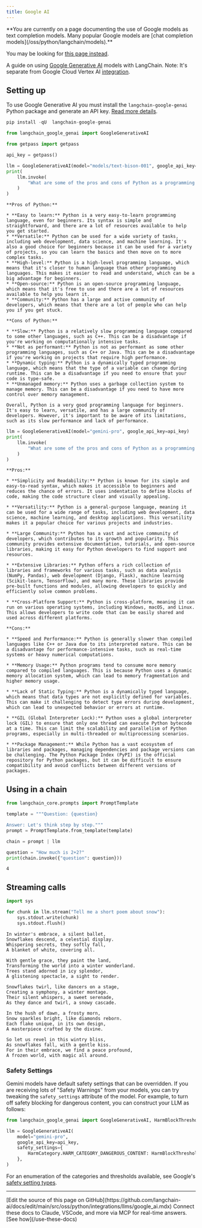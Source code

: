 ```yaml
---
title: Google AI
---
```



<Warning>
**You are currently on a page documenting the use of Google models as text completion models. Many popular Google models are [chat completion models](/oss/python/langchain/models).**

You may be looking for [this page instead](/oss/python/integrations/chat/google_generative_ai/).
</Warning>

A guide on using [Google Generative AI](https://developers.generativeai.google/) models with LangChain. Note: It's separate from Google Cloud Vertex AI [integration](/oss/python/integrations/llms/google_vertex_ai_palm).

## Setting up

To use Google Generative AI you must install the `langchain-google-genai` Python package and generate an API key. [Read more details](https://developers.generativeai.google/).

```python
pip install -qU  langchain-google-genai
```

```python
from langchain_google_genai import GoogleGenerativeAI
```

```python
from getpass import getpass

api_key = getpass()
```

```python
llm = GoogleGenerativeAI(model="models/text-bison-001", google_api_key=api_key)
print(
    llm.invoke(
        "What are some of the pros and cons of Python as a programming language?"
    )
)
```

```output
**Pros of Python:**

* **Easy to learn:** Python is a very easy-to-learn programming language, even for beginners. Its syntax is simple and straightforward, and there are a lot of resources available to help you get started.
* **Versatile:** Python can be used for a wide variety of tasks, including web development, data science, and machine learning. It's also a good choice for beginners because it can be used for a variety of projects, so you can learn the basics and then move on to more complex tasks.
* **High-level:** Python is a high-level programming language, which means that it's closer to human language than other programming languages. This makes it easier to read and understand, which can be a big advantage for beginners.
* **Open-source:** Python is an open-source programming language, which means that it's free to use and there are a lot of resources available to help you learn it.
* **Community:** Python has a large and active community of developers, which means that there are a lot of people who can help you if you get stuck.

**Cons of Python:**

* **Slow:** Python is a relatively slow programming language compared to some other languages, such as C++. This can be a disadvantage if you're working on computationally intensive tasks.
* **Not as performant:** Python is not as performant as some other programming languages, such as C++ or Java. This can be a disadvantage if you're working on projects that require high performance.
* **Dynamic typing:** Python is a dynamically typed programming language, which means that the type of a variable can change during runtime. This can be a disadvantage if you need to ensure that your code is type-safe.
* **Unmanaged memory:** Python uses a garbage collection system to manage memory. This can be a disadvantage if you need to have more control over memory management.

Overall, Python is a very good programming language for beginners. It's easy to learn, versatile, and has a large community of developers. However, it's important to be aware of its limitations, such as its slow performance and lack of performance.
```

```python
llm = GoogleGenerativeAI(model="gemini-pro", google_api_key=api_key)
print(
    llm.invoke(
        "What are some of the pros and cons of Python as a programming language?"
    )
)
```

```output
**Pros:**

* **Simplicity and Readability:** Python is known for its simple and easy-to-read syntax, which makes it accessible to beginners and reduces the chance of errors. It uses indentation to define blocks of code, making the code structure clear and visually appealing.

* **Versatility:** Python is a general-purpose language, meaning it can be used for a wide range of tasks, including web development, data science, machine learning, and desktop applications. This versatility makes it a popular choice for various projects and industries.

* **Large Community:** Python has a vast and active community of developers, which contributes to its growth and popularity. This community provides extensive documentation, tutorials, and open-source libraries, making it easy for Python developers to find support and resources.

* **Extensive Libraries:** Python offers a rich collection of libraries and frameworks for various tasks, such as data analysis (NumPy, Pandas), web development (Django, Flask), machine learning (Scikit-learn, TensorFlow), and many more. These libraries provide pre-built functions and modules, allowing developers to quickly and efficiently solve common problems.

* **Cross-Platform Support:** Python is cross-platform, meaning it can run on various operating systems, including Windows, macOS, and Linux. This allows developers to write code that can be easily shared and used across different platforms.

**Cons:**

* **Speed and Performance:** Python is generally slower than compiled languages like C++ or Java due to its interpreted nature. This can be a disadvantage for performance-intensive tasks, such as real-time systems or heavy numerical computations.

* **Memory Usage:** Python programs tend to consume more memory compared to compiled languages. This is because Python uses a dynamic memory allocation system, which can lead to memory fragmentation and higher memory usage.

* **Lack of Static Typing:** Python is a dynamically typed language, which means that data types are not explicitly defined for variables. This can make it challenging to detect type errors during development, which can lead to unexpected behavior or errors at runtime.

* **GIL (Global Interpreter Lock):** Python uses a global interpreter lock (GIL) to ensure that only one thread can execute Python bytecode at a time. This can limit the scalability and parallelism of Python programs, especially in multi-threaded or multiprocessing scenarios.

* **Package Management:** While Python has a vast ecosystem of libraries and packages, managing dependencies and package versions can be challenging. The Python Package Index (PyPI) is the official repository for Python packages, but it can be difficult to ensure compatibility and avoid conflicts between different versions of packages.
```

## Using in a chain

```python
from langchain_core.prompts import PromptTemplate
```

```python
template = """Question: {question}

Answer: Let's think step by step."""
prompt = PromptTemplate.from_template(template)

chain = prompt | llm

question = "How much is 2+2?"
print(chain.invoke({"question": question}))
```

```output
4
```

## Streaming calls

```python
import sys

for chunk in llm.stream("Tell me a short poem about snow"):
    sys.stdout.write(chunk)
    sys.stdout.flush()
```

```output
In winter's embrace, a silent ballet,
Snowflakes descend, a celestial display.
Whispering secrets, they softly fall,
A blanket of white, covering all.

With gentle grace, they paint the land,
Transforming the world into a winter wonderland.
Trees stand adorned in icy splendor,
A glistening spectacle, a sight to render.

Snowflakes twirl, like dancers on a stage,
Creating a symphony, a winter montage.
Their silent whispers, a sweet serenade,
As they dance and twirl, a snowy cascade.

In the hush of dawn, a frosty morn,
Snow sparkles bright, like diamonds reborn.
Each flake unique, in its own design,
A masterpiece crafted by the divine.

So let us revel in this wintry bliss,
As snowflakes fall, with a gentle kiss.
For in their embrace, we find a peace profound,
A frozen world, with magic all around.
```

### Safety Settings

Gemini models have default safety settings that can be overridden. If you are receiving lots of "Safety Warnings" from your models, you can try tweaking the `safety_settings` attribute of the model. For example, to turn off safety blocking for dangerous content, you can construct your LLM as follows:

```python
from langchain_google_genai import GoogleGenerativeAI, HarmBlockThreshold, HarmCategory

llm = GoogleGenerativeAI(
    model="gemini-pro",
    google_api_key=api_key,
    safety_settings={
        HarmCategory.HARM_CATEGORY_DANGEROUS_CONTENT: HarmBlockThreshold.BLOCK_NONE,
    },
)
```

For an enumeration of the categories and thresholds available, see Google's [safety setting types](https://ai.google.dev/api/python/google/generativeai/types/SafetySettingDict).

---

<Callout icon="pen-to-square" iconType="regular">
    [Edit the source of this page on GitHub](https://github.com/langchain-ai/docs/edit/main/src/oss/python/integrations/llms/google_ai.mdx)
</Callout>
<Tip icon="terminal" iconType="regular">
    Connect these docs to Claude, VSCode, and more via MCP for    real-time answers. [See how](/use-these-docs)
</Tip>
